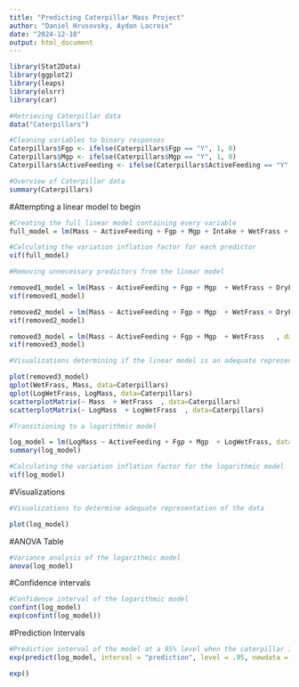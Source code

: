 ---
title: "Predicting Caterpillar Mass Project"
author: "Daniel Hrusovsky, Aydan Lacroix"
date: "2024-12-10"
output: html_document
---

```{r}
library(Stat2Data)
library(ggplot2)
library(leaps)
library(olsrr)
library(car)

#Retrieving Caterpillar data
data("Caterpillars")

#Cleaning variables to binary responses
Caterpillars$Fgp <- ifelse(Caterpillars$Fgp == "Y", 1, 0)
Caterpillars$Mgp <- ifelse(Caterpillars$Mgp == "Y", 1, 0)
Caterpillars$ActiveFeeding <- ifelse(Caterpillars$ActiveFeeding == "Y", 1, 0)

#Overview of Caterpillar data
summary(Caterpillars)
```
#Attempting a linear model to begin

```{r}
#Creating the full linear model containing every variable
full_model = lm(Mass ~ ActiveFeeding + Fgp + Mgp + Intake + WetFrass + DryFrass + Cassim + Nfrass + Nassim, data = Caterpillars)

#Calculating the variation inflation factor for each predictor
vif(full_model)
```


```{r}
#Removing unnecessary predictors from the linear model

removed1_model = lm(Mass ~ ActiveFeeding + Fgp + Mgp  + WetFrass + DryFrass  + Nfrass + Nassim, data = Caterpillars)
vif(removed1_model)

removed2_model = lm(Mass ~ ActiveFeeding + Fgp + Mgp  + WetFrass + DryFrass   + Nassim, data = Caterpillars)
vif(removed2_model)

removed3_model = lm(Mass ~ ActiveFeeding + Fgp + Mgp  + WetFrass   , data = Caterpillars)
vif(removed3_model)
```


```{r}
#Visualizations determining if the linear model is an adequate representation of the data

plot(removed3_model)
qplot(WetFrass, Mass, data=Caterpillars)
qplot(LogWetFrass, LogMass, data=Caterpillars)
scatterplotMatrix(~ Mass  + WetFrass  , data=Caterpillars)
scatterplotMatrix(~ LogMass  + LogWetFrass  , data=Caterpillars)
```


```{r}
#Transitioning to a logarithmic model 

log_model = lm(LogMass ~ ActiveFeeding + Fgp + Mgp  + LogWetFrass, data = Caterpillars)
summary(log_model)

#Calculating the variation inflation factor for the logarithmic model
vif(log_model)
```

#Visualizations
```{r}
#Visualizations to determine adequate representation of the data

plot(log_model)
```

#ANOVA Table
```{r}

#Variance analysis of the logarithmic model
anova(log_model)
```

#Confidence intervals
```{r}

#Confidence interval of the logarithmic model
confint(log_model)
exp(confint(log_model))
```


#Prediction Intervals

```{r}

#Prediction interval of the model at a 95% level when the caterpillar is in active feeding, a full growth period, a maximum growth period, and a logarithmic wet frass consumption at -1.7 grams/day
exp(predict(log_model, interval = "prediction", level = .95, newdata = data.frame(ActiveFeeding=1, Fgp=1, Mgp=1, LogWetFrass = -1.7)))

exp()
```




